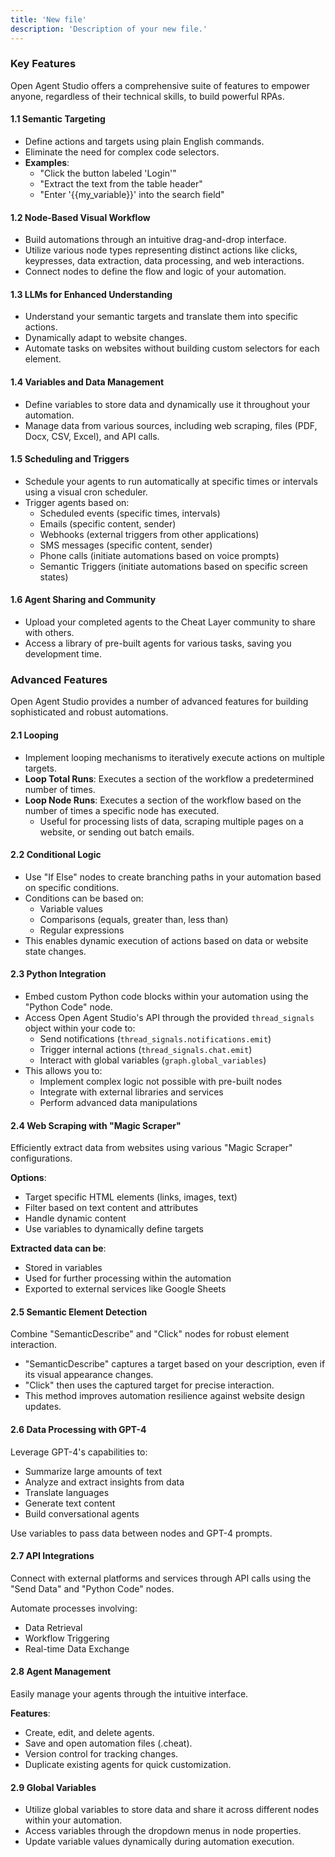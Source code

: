 ```yaml
---
title: 'New file'
description: 'Description of your new file.'
---
```


### Key Features

Open Agent Studio offers a comprehensive suite of features to empower anyone, regardless of their technical skills, to build powerful RPAs.

#### 1.1 Semantic Targeting

- Define actions and targets using plain English commands.
- Eliminate the need for complex code selectors.
- **Examples**:
    - "Click the button labeled 'Login'"
    - "Extract the text from the table header" 
    - "Enter '{{my_variable}}' into the search field"

#### 1.2 Node-Based Visual Workflow

- Build automations through an intuitive drag-and-drop interface.
- Utilize various node types representing distinct actions like clicks, keypresses, data extraction, data processing, and web interactions.
- Connect nodes to define the flow and logic of your automation.

#### 1.3 LLMs for Enhanced Understanding

- Understand your semantic targets and translate them into specific actions.
- Dynamically adapt to website changes.
- Automate tasks on websites without building custom selectors for each element.

#### 1.4 Variables and Data Management

- Define variables to store data and dynamically use it throughout your automation.
- Manage data from various sources, including web scraping, files (PDF, Docx, CSV, Excel), and API calls.

#### 1.5 Scheduling and Triggers

- Schedule your agents to run automatically at specific times or intervals using a visual cron scheduler.
- Trigger agents based on:
    - Scheduled events (specific times, intervals)
    - Emails (specific content, sender)
    - Webhooks (external triggers from other applications)
    - SMS messages (specific content, sender)
    - Phone calls (initiate automations based on voice prompts)
    - Semantic Triggers (initiate automations based on specific screen states)

#### 1.6 Agent Sharing and Community

- Upload your completed agents to the Cheat Layer community to share with others.
- Access a library of pre-built agents for various tasks, saving you development time.

### Advanced Features

Open Agent Studio provides a number of advanced features for building sophisticated and robust automations.

#### 2.1 Looping

- Implement looping mechanisms to iteratively execute actions on multiple targets. 
- **Loop Total Runs**: Executes a section of the workflow a predetermined number of times.
- **Loop Node Runs**: Executes a section of the workflow based on the number of times a specific node has executed. 
    - Useful for processing lists of data, scraping multiple pages on a website, or sending out batch emails.

#### 2.2 Conditional Logic

- Use "If Else" nodes to create branching paths in your automation based on specific conditions.
- Conditions can be based on:
    - Variable values
    - Comparisons (equals, greater than, less than)
    - Regular expressions
- This enables dynamic execution of actions based on data or website state changes.

#### 2.3 Python Integration

- Embed custom Python code blocks within your automation using the "Python Code" node.
- Access Open Agent Studio's API through the provided `thread_signals` object within your code to:
    - Send notifications (`thread_signals.notifications.emit`)
    - Trigger internal actions (`thread_signals.chat.emit`)
    - Interact with global variables (`graph.global_variables`)
- This allows you to:
    - Implement complex logic not possible with pre-built nodes
    - Integrate with external libraries and services
    - Perform advanced data manipulations

#### 2.4 Web Scraping with "Magic Scraper"

Efficiently extract data from websites using various "Magic Scraper" configurations.

**Options**:

- Target specific HTML elements (links, images, text)
- Filter based on text content and attributes
- Handle dynamic content
- Use variables to dynamically define targets

**Extracted data can be**:

- Stored in variables
- Used for further processing within the automation
- Exported to external services like Google Sheets

#### 2.5 Semantic Element Detection

Combine "SemanticDescribe" and "Click" nodes for robust element interaction.

- "SemanticDescribe" captures a target based on your description, even if its visual appearance changes.
- "Click" then uses the captured target for precise interaction.
- This method improves automation resilience against website design updates.

#### 2.6 Data Processing with GPT-4

Leverage GPT-4's capabilities to:

- Summarize large amounts of text
- Analyze and extract insights from data
- Translate languages
- Generate text content
- Build conversational agents

Use variables to pass data between nodes and GPT-4 prompts.

#### 2.7 API Integrations

Connect with external platforms and services through API calls using the "Send Data" and "Python Code" nodes.

Automate processes involving:
- Data Retrieval
- Workflow Triggering
- Real-time Data Exchange

#### 2.8 Agent Management

Easily manage your agents through the intuitive interface.

**Features**:
- Create, edit, and delete agents.
- Save and open automation files (.cheat).
- Version control for tracking changes.
- Duplicate existing agents for quick customization.

#### 2.9 Global Variables

- Utilize global variables to store data and share it across different nodes within your automation.
- Access variables through the dropdown menus in node properties.
- Update variable values dynamically during automation execution.
